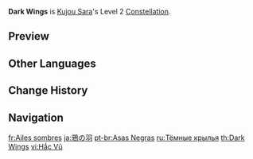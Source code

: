 {{Constellation Infobox
|image       = Constellation Dark Wings.png
|description = Unleashing [[Tengu Stormcall]] will leave a weaker Crowfeather at Kujou Sara's original position that will deal 30% of its original DMG.
|level       = 2
|character   = Kujou Sara
|scale_att1  = Elemental Skill
}}
'''Dark Wings''' is [[Kujou Sara]]'s Level 2 [[Constellation]].

==Preview==
{{Preview
|file=Constellation Dark Wings
}}

==Other Languages==
{{Other Languages
|en      = Dark Wings
|zhs     = 鸦羽
|zhs_rm  = Yā Yǔ
|zht     = 鴉羽
|zht_rm  = Yā Yǔ
|zh_tl   = Crow Feather
|ja      = 鴉の羽
|ja_rm   = Karasu no Hane
|ja_tl   = Crow Wings
|ko      = 까마귀의 깃털
|ko_rm   = Kkamagwi-ui Gitteol
|ko_tl   = Crow's Feather
|es      = Alas azabache
|es_tl   = Azabache Wings
|es_note = {{es|Azabache}} is a type of gemstone.
|fr      = Ailes sombres
|fr_tl   = Dark Wings
|ru      = Тёмные крылья
|ru_tl   = Dark Wings
|th      = Dark Wings
|vi      = {{tt|Hắc Vũ|黒羽}}
|vi_tl   = Dark Feather
|de      = Schwarze Flügel
|de_tl   = Black Wings
|id      = Dark Wings
|pt      = Asas Negras
|pt_tl   = Dark Wings
|tr      = Karanlık Kanatlar
|tr_tl   = Dark Wings
|it      = Ali tenebrose
|it_tl   = Dark Wings
}}

==Change History==
{{Change History|2.1}}

==Navigation==
{{Talent Navbox|Kujou Sara}}

[[fr:Ailes sombres]]
[[ja:鴉の羽]]
[[pt-br:Asas Negras]]
[[ru:Тёмные крылья]]
[[th:Dark Wings]]
[[vi:Hắc Vũ]]